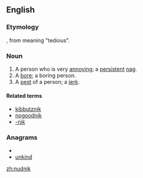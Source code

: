 ==English==

===Etymology===
{{etyl|yi}}, from {{etyl|ru}} {{term|нудный}} meaning "tedious".

===Noun===
{{en-noun}}

# A person who is very [[annoy]]ing; a [[persistent]] [[nag]].
# A [[bore]]; a boring person.
# A [[pest]] of a person; a [[jerk]].

====Related terms====
* [[kibbutznik]]
* [[nogoodnik]]
* [[-nik]]

===Anagrams===
* {{alphagram|diknnu}}
* [[unkind#English|unkind]]

[[zh:nudnik]]